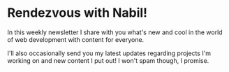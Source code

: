 
<SEO
	description='Rendezvous with Nabil. A weekly tech newsletter with collectibles
	from around the web.'
	path='newsletter'
	title='Rendezvous with Nabil'
/>

<Layout>

# Rendezvous with Nabil!

In this weekly newsletter I share with you what's new and cool in the world of
web development with content for everyone.

I'll also occasionally send you my latest updates regarding projects I'm working
on and new content I put out! I won't spam though, I promise.

<Newsletter />

</Layout>
